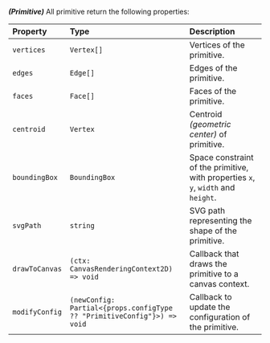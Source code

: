 **_(Primitive)_** All primitive return the following properties:

| Property       | Type                                                                                 | Description                                                                                       |
| :------------- | :----------------------------------------------------------------------------------- | :------------------------------------------------------------------------------------------------ |
| `vertices`     | `Vertex[]`                                                                           | Vertices of the primitive.                                                                        |
| `edges`        | `Edge[]`                                                                             | Edges of the primitive.                                                                           |
| `faces`        | `Face[]`                                                                             | Faces of the primitive.                                                                           |
| `centroid`     | `Vertex`                                                                             | Centroid _(geometric center)_ of primitive.                                                       |
| `boundingBox`  | `BoundingBox`                                                                        | Space constraint of the primitive, with properties `x`, `y`, `width` and `height`.                |
| `svgPath`      | `string`                                                                             | SVG path representing the shape of the primitive.                                                 |
| `drawToCanvas` | `(ctx: CanvasRenderingContext2D) => void`                                            | Callback that draws the primitive to a canvas context.                                            |
| `modifyConfig` | <code>(newConfig: Partial\<{props.configType ?? "PrimitiveConfig"}\>) => void</code> | Callback to update the configuration of the primitive.                                            |
